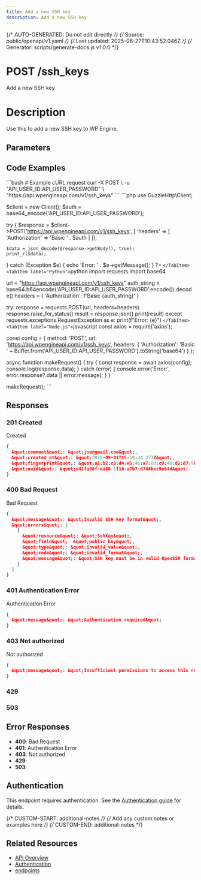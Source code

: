 ```yaml
---
title: Add a new SSH key
description: Add a new SSH key
---
```


{/* AUTO-GENERATED: Do not edit directly */}
{/* Source: public/openapi/v1.yaml */}
{/* Last updated: 2025-06-27T10:43:52.046Z */}
{/* Generator: scripts/generate-docs.js v1.0.0 */}


# POST /ssh_keys

Add a new SSH key

# Description
Use this to add a new SSH key to WP Engine.



## Parameters




## Code Examples

<Tabs>
  <TabItem label="cURL">
    ```bash
    # Example cURL request
curl -X POST \
  -u "API_USER_ID:API_USER_PASSWORD" \
  "https://api.wpengineapi.com/v1/ssh_keys"
    ```
  </TabItem>
  <TabItem label="PHP">
    ```php
    <?php
// Example PHP request using GuzzleHttp
require_once 'vendor/autoload.php';

use GuzzleHttp\Client;

$client = new Client();
$auth = base64_encode('API_USER_ID:API_USER_PASSWORD');

try {
    $response = $client->POST('https://api.wpengineapi.com/v1/ssh_keys', [
        'headers' => [
            'Authorization' => 'Basic ' . $auth
        ]
    ]);
    
    $data = json_decode($response->getBody(), true);
    print_r($data);
} catch (Exception $e) {
    echo 'Error: ' . $e->getMessage();
}
?>
    ```
  </TabItem>
  <TabItem label="Python">
    ```python
    import requests
import base64

url = "https://api.wpengineapi.com/v1/ssh_keys"
auth_string = base64.b64encode('API_USER_ID:API_USER_PASSWORD'.encode()).decode()
headers = {
    'Authorization': f'Basic {auth_string}'
}

try:
    response = requests.POST(url, headers=headers)
    response.raise_for_status()
    result = response.json()
    print(result)
except requests.exceptions.RequestException as e:
    print(f"Error: {e}")
    ```
  </TabItem>
  <TabItem label="Node.js">
    ```javascript
    const axios = require('axios');

const config = {
  method: 'POST',
  url: 'https://api.wpengineapi.com/v1/ssh_keys',
  headers: {
    'Authorization': 'Basic ' + Buffer.from('API_USER_ID:API_USER_PASSWORD').toString('base64')
  }
};

async function makeRequest() {
  try {
    const response = await axios(config);
    console.log(response.data);
  } catch (error) {
    console.error('Error:', error.response?.data || error.message);
  }
}

makeRequest();
    ```
  </TabItem>
</Tabs>


## Responses

### 201 Created

Created

```json
{
  &quot;comment&quot;: &quot;joe@gmail.com&quot;,
  &quot;created_at&quot;: &quot;2019-09-01T15:59:24.277Z&quot;,
  &quot;fingerprint&quot;: &quot;a1:b2:c3:d4:e5:46:a7:88:c9:40:d2:d7:9b:cd:42:05&quot;,
  &quot;uuid&quot;: &quot;e41fa98f-ea80-1f16-a7b7-d748bcc9e64d&quot;
}
```

### 400 Bad Request

Bad Request

```json
{
  &quot;message&quot;: &quot;Invalid SSH key format&quot;,
  &quot;errors&quot;: [
    {
      &quot;resource&quot;: &quot;SshKey&quot;,
      &quot;field&quot;: &quot;public_key&quot;,
      &quot;type&quot;: &quot;invalid_value&quot;,
      &quot;code&quot;: &quot;invalid_format&quot;,
      &quot;message&quot;: &quot;SSH key must be in valid OpenSSH format&quot;
    }
  ]
}
```

### 401 Authentication Error

Authentication Error

```json
{
  &quot;message&quot;: &quot;Authentication required&quot;
}
```

### 403 Not authorized

Not authorized

```json
{
  &quot;message&quot;: &quot;Insufficient permissions to access this resource&quot;
}
```

### 429 



### 503 




## Error Responses

- **400**: Bad Request
- **401**: Authentication Error
- **403**: Not authorized
- **429**: 
- **503**: 

## Authentication

This endpoint requires authentication. See the [Authentication guide](/api-reference/authentication/) for details.

{/* CUSTOM-START: additional-notes */}
{/* Add any custom notes or examples here */}
{/* CUSTOM-END: additional-notes */}

## Related Resources

- [API Overview](/api-reference/overview/)
- [Authentication](/api-reference/authentication/)
- [ endpoints](/api-reference/endpoints//)
